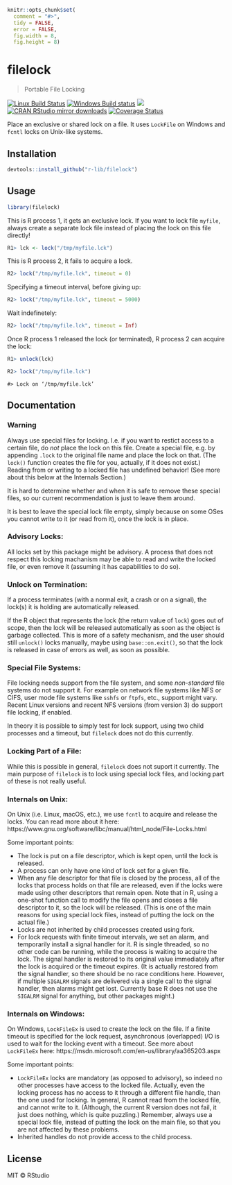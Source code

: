 
```r
knitr::opts_chunk$set(
  comment = "#>",
  tidy = FALSE,
  error = FALSE,
  fig.width = 8,
  fig.height = 8)
```

# filelock

> Portable File Locking

[![Linux Build Status](https://travis-ci.org/r-lib/filelock.svg?branch=master)](https://travis-ci.org/r-lib/filelock)
[![Windows Build status](https://ci.appveyor.com/api/projects/status/github/r-lib/filelock?svg=true)](https://ci.appveyor.com/project/gaborcsardi/filelock)
[![](http://www.r-pkg.org/badges/version/filelock)](http://www.r-pkg.org/pkg/filelock)
[![CRAN RStudio mirror downloads](http://cranlogs.r-pkg.org/badges/filelock)](http://www.r-pkg.org/pkg/filelock)
[![Coverage Status](https://img.shields.io/codecov/c/github/r-lib/filelock/master.svg)](https://codecov.io/github/r-lib/filelock?branch=master)

Place an exclusive or shared lock on a file. It uses `LockFile` on Windows
and `fcntl` locks on Unix-like systems.

## Installation

```r
devtools::install_github("r-lib/filelock")
```

## Usage

```r
library(filelock)
```

This is R process 1, it gets an exclusive lock. If you want to lock file
`myfile`, always create a
separate lock file instead of placing the lock on this file directly!

```r
R1> lck <- lock("/tmp/myfile.lck")
```

This is R process 2, it fails to acquire a lock.

```r
R2> lock("/tmp/myfile.lck", timeout = 0)
```

Specifying a timeout interval, before giving up:

```r
R2> lock("/tmp/myfile.lck", timeout = 5000)
```

Wait indefinetely:
```r
R2> lock("/tmp/myfile.lck", timeout = Inf)
```

Once R process 1 released the lock (or terminated), R process 2 can
acquire the lock:

```r
R1> unlock(lck)
```

```r
R2> lock("/tmp/myfile.lck")
```

```
#> Lock on ‘/tmp/myfile.lck’
```

## Documentation

### Warning

Always use special files for locking. I.e. if you want to restict access
to a certain file, do *not* place the lock on this file. Create a special
file, e.g. by appending `.lock` to the original file name and place the
lock on that. (The `lock()` function creates the file for you, actually,
if it does not exist.) Reading from or writing to a locked file has
undefined behavior! (See more about this below at the Internals Section.)

It is hard to determine whether and when it is safe to remove these
special files, so our current recommendation is just to leave them
around.

It is best to leave the special lock file empty, simply because on some
OSes you cannot write to it (or read from it), once the lock is in place.

### Advisory Locks:
All locks set by this package might be advisory. A process that does not
respect this locking machanism may be able to read and write the locked
file, or even remove it (assuming it has capabilities to do so).

### Unlock on Termination:
If a process terminates (with a normal exit, a crash or on a signal), the
lock(s) it is holding are automatically released.

If the R object that represents the lock (the return value of `lock`)
goes out of scope, then the lock will be released automatically as
soon as the object is garbage collected. This is more of a safety
mechanism, and the user should still `unlock()` locks manually, maybe
using `base::on.exit()`, so that the lock is released in case of errors
as well, as soon as possible.

### Special File Systems:
File locking needs support from the file system, and some *non-standard*
file systems do not support it. For example on network file systems
like NFS or CIFS, user mode file systems like `sshfs` or `ftpfs`, etc.,
support might vary. Recent Linux versions and recent NFS versions (from
version 3) do support file locking, if enabled.

In theory it is possible to simply test for lock support, using two
child processes and a timeout, but `filelock` does not do this
currently.

### Locking Part of a File:
While this is possible in general, `filelock` does not suport it
currently. The main purpose of `filelock` is to lock using special
lock files, and locking part of these is not really useful.

### Internals on Unix:
On Unix (i.e. Linux, macOS, etc.), we use `fcntl` to acquire and
release the locks. You can read more about it here:
https://www.gnu.org/software/libc/manual/html_node/File-Locks.html

Some important points:

* The lock is put on a file descriptor, which is kept open, until the
  lock is released.
* A process can only have one kind of lock set for a given file.
* When any file descriptor for that file is closed by the process, all
  of the locks that process holds on that file are released, even if
  the locks were made using other descriptors that remain open.
  Note that in R, using a one-shot function call to modify the file
  opens and closes a file descriptor to it, so the lock will be
  released. (This is one of the main reasons for using special lock
  files, instead of putting the lock on the actual file.)
* Locks are not inherited by child processes created using fork.
* For lock requests with finite timeout intervals, we set an alarm, and
  temporarily install a signal handler for it. R is single threaded,
  so no other code can be running, while the process is waiting to
  acquire the lock. The signal handler is restored to its original value
  immediately after the lock is acquired or the timeout expires.
  (It is actually restored from the signal handler, so there should be
  no race conditions here. However, if multiple `SIGALRM` signals are
  delivered via a single call to the signal handler, then alarms might
  get lost. Currently base R does not use the `SIGALRM` signal for
  anything, but other packages might.)

### Internals on Windows:
On Windows, `LockFileEx` is used to create the lock on the file.
If a finite timeout is specified for the lock request, asynchronous
(overlapped) I/O is used to wait for the locking event with a timeout.
See more about `LockFileEx` here:
https://msdn.microsoft.com/en-us/library/aa365203.aspx

Some important points:

* `LockFileEx` locks are mandatory (as opposed to advisory), so indeed
  no other processes have access to the locked file. Actually, even the
  locking process has no access to it through a different file handle,
  than the one used for locking. In general, R cannot read from the
  locked file, and cannot write to it. (Although, the current R version
  does not fail, it just does nothing, which is quite puzzling.)
  Remember, always use a special lock file, instead of putting the lock
  on the main file, so that you are not affected by these problems.
* Inherited handles do not provide access to the child process.

## License

MIT © RStudio
